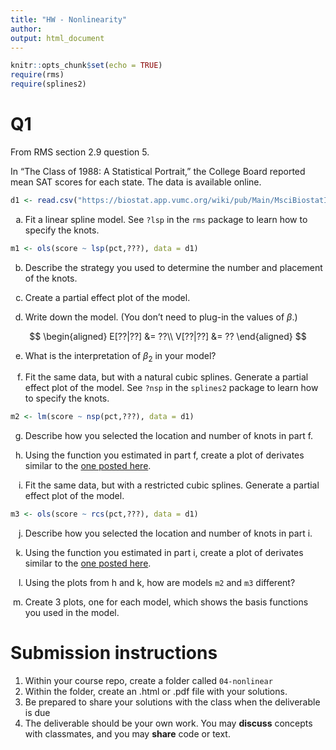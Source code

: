 ```yaml
---
title: "HW - Nonlinearity"
author: 
output: html_document
---
```


```r
knitr::opts_chunk$set(echo = TRUE)
require(rms)
require(splines2)
```

# Q1

From RMS section 2.9 question 5.

In “The Class of 1988: A Statistical Portrait,” the College Board reported
mean SAT scores for each state.  The data is available online.

```r
d1 <- read.csv("https://biostat.app.vumc.org/wiki/pub/Main/MsciBiostatIIAssignments/sat.csv")
```

a. Fit a linear spline model.  See `?lsp` in the `rms` package to learn how to specify the knots.

```r
m1 <- ols(score ~ lsp(pct,???), data = d1)
```

b. Describe the strategy you used to determine the number and placement of the knots.

c. Create a partial effect plot of the model.

d. Write down the model.  (You don't need to plug-in the values of $\beta$.)

$$
\begin{aligned}
E[??|??] &= ??\\
V[??|??] &= ??
\end{aligned}
$$

e. What is the interpretation of $\beta_2$ in your model?

f. Fit the same data, but with a natural cubic splines.  Generate a partial effect plot of the model.  See `?nsp` in the `splines2` package to learn how to specify the knots.

```r
m2 <- lm(score ~ nsp(pct,???), data = d1)
```

g. Describe how you selected the location and number of knots in part f.

h. Using the function you estimated in part f, create a plot of derivates similar to the [one posted here](https://hbiostat.org/rmsc/genreg#cubic-spline-functions). 

i. Fit the same data, but with a restricted cubic splines.  Generate a partial effect plot of the model.

```r
m3 <- ols(score ~ rcs(pct,???), data = d1)
```

j. Describe how you selected the location and number of knots in part i.

k. Using the function you estimated in part i, create a plot of derivates similar to the [one posted here](https://hbiostat.org/rmsc/genreg#cubic-spline-functions). 

l. Using the plots from h and k, how are models `m2` and `m3` different?

m. Create 3 plots, one for each model, which shows the basis functions you used in the model.

# Submission instructions

1.  Within your course repo, create a folder called `04-nonlinear`
1.  Within the folder, create an .html or .pdf file with your solutions.
1.  Be prepared to share your solutions with the class when the deliverable is due
1.  The deliverable should be your own work.  You may **discuss**
    concepts with classmates, and you may **share** code or text.

